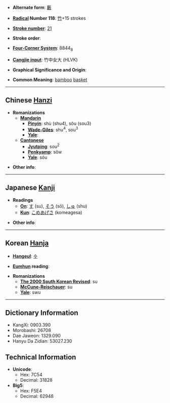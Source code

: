 * '''Alternate form''': [[藪]]

* '''[[Wiktionary:Chinese radical index|Radical]] Number 118''': [[Wiktionary:Chinese radical index 竹|竹]]+15 strokes

* '''[[Wiktionary:Chinese total strokes index|Stroke number]]''': [[Wiktionary:Chinese total strokes index 21|21]]

* '''Stroke order''': 

* '''[[Wiktionary:Chinese four corner index|Four-Corner System]]''': 8844<sub>8</sub>

* '''[[Wiktionary:Chinese Cangjie index|Cangjie input]]''': 竹中女大 (HLVK)

* '''Graphical Significance and Origin''': 

* '''Common Meaning''': [[bamboo]] [[basket]]

----

== Chinese [[Hanzi]] ==

* '''Romanizations'''
** '''[[Mandarin]]'''
*** '''[[Pinyin]]''': shù (shu4), sǒu (sou3)
*** '''[[Wade-Giles]]''': shu<sup>4</sup>, sou<sup>3</sup>
*** '''[[Yale]]''': 
** '''[[Cantonese]]'''
*** '''[[Jyutping]]''': sou<sup>2</sup>
*** '''[[Penkyamp]]''': sõw
*** '''[[Yale]]''': sóu

* '''Other info''': 

----

== Japanese [[Kanji]] ==

* '''Readings'''
** '''[[On]]''': [[す]] (su), [[そう]] (sō), [[しゅ]] (shu)
** '''[[Kun]]''': [[こめあげさ]] (komeagesa)

* '''Other info''':  

----

== Korean [[Hanja]] ==

* '''[[Hangeul]]''': [[수]]

* '''[[Eumhun]] reading''': 

* '''Romanizations'''
** '''[[The 2000 South Korean Revised Romanization|The 2000 South Korean Revised]]''': su
** '''[[McCune-Reischauer]]''': su
** '''[[Yale]]''': swu

----

== Dictionary Information ==

* KangXi: 0903.390
* Morobashi: 26708
* Dae Jaweon: 1329.090
* Hanyu Da Zidian: 53027.230

== Technical Information ==

* '''Unicode''':
** Hex: 7C54
** Decimal: 31828
* '''Big5''':
** Hex: F5E4
** Decimal: 62948